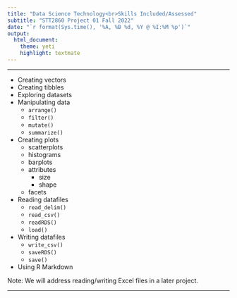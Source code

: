 ```yaml
---
title: "Data Science Technology<br>Skills Included/Assessed"
subtitle: "STT2860 Project 01 Fall 2022"
date: "`r format(Sys.time(), '%A, %B %d, %Y @ %I:%M %p')`"
output: 
  html_document: 
    theme: yeti
    highlight: textmate
---
```

***

* Creating vectors
* Creating tibbles
* Exploring datasets
* Manipulating data
    * `arrange()`
    * `filter()`
    * `mutate()`
    * `summarize()`
* Creating plots
    * scatterplots
    * histograms
    * barplots
    * attributes
        * size
        * shape
    * facets
* Reading datafiles
    * `read_delim()`
    * `read_csv()`
    * `readRDS()`
    * `load()`
* Writing datafiles
   * `write_csv()`
   * `saveRDS()`
   * `save()`
* Using R Markdown

Note: We will address reading/writing Excel files in a later project.

***

